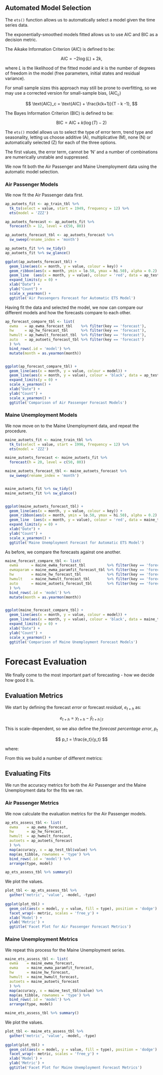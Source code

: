 
## Automated Model Selection

The `ets()` function allows us to automatically select a model given the time
series data.

The exponentially-smoothed models fitted allows us to use AIC and BIC as a
decision metric.

The Aikake Information Criterion (AIC) is defined to be:

$$
\text{AIC} = -2 \log(L) + 2k,
$$

where $L$ is the likelihood of the fitted model and $k$ is the number of
degrees of freedom in the model (free parameters, initial states and residual
variance).

For small sample sizes this approach may still be prone to overfitting, so we
may use a corrected version for small-sample bias, ($\text{AIC}_c$)

$$
\text{AIC}_c = \text{AIC} + \frac{k(k+1)}{T - k -1},
$$

The Bayes Information Criterion (BIC) is defined to be:

$$
\text{BIC} = \text{AIC} + k (\log(T) - 2)
$$

The `ets()` model allows us to select the type of error term, trend type and
seasonality, letting us choose additive (A), multiplicative (M), none (N) or
automatically selected (Z) for each of the three options.

The first values, the error term, cannot be 'N' and a number of combinations
are numerically unstable and suppressed.

We now fit both the Air Passenger and Maine Unemployment data using the
automatic model selection.

### Air Passenger Models

We now fit the Air Passenger data first.

```r
ap_autoets_fit <- ap_train_tbl %>%
  tk_ts(select = value, start = 1949, frequency = 12) %>%
  ets(model = 'ZZZ')

ap_autoets_forecast <- ap_autoets_fit %>%
  forecast(h = 12, level = c(50, 80))

ap_autoets_forecast_tbl <- ap_autoets_forecast %>%
  sw_sweep(rename_index = 'month')

ap_autoets_fit %>% sw_tidy()
ap_autoets_fit %>% sw_glance()

ggplot(ap_autoets_forecast_tbl) +
  geom_line(aes(x = month, y = value, colour = key)) +
  geom_ribbon(aes(x = month, ymin = lo.50, ymax = hi.50), alpha = 0.2) +
  geom_line  (aes(x = month, y = value), colour = 'red', data = ap_test_tbl) +
  expand_limits(y = 0) +
  xlab("Date") +
  ylab("Count") +
  scale_x_yearmon() +
  ggtitle('Air Passengers Forecast for Automatic ETS Model')
```

Having fit the data and selected the model, we now can compare our different
models and how the forecasts compare to each other.

```r
ap_forecast_compare_tbl <- list(
  ewma   = ap_ewma_forecast_tbl    %>% filter(key == 'forecast'),
  hw     = ap_hw_forecast_tbl      %>% filter(key == 'forecast'),
  hwmult = ap_hwmult_forecast_tbl  %>% filter(key == 'forecast'),
  auto   = ap_autoets_forecast_tbl %>% filter(key == 'forecast')
  ) %>%
  bind_rows(.id = 'model') %>%
  mutate(month = as.yearmon(month))


ggplot(ap_forecast_compare_tbl) +
  geom_line(aes(x = month, y = value, colour = model)) +
  geom_line(aes(x = month, y = value), colour = 'black', data = ap_test_tbl) +
  expand_limits(y = 0) +
  scale_x_yearmon() +
  xlab("Date") +
  ylab("Count") +
  scale_x_yearmon() +
  ggtitle('Comparison of Air Passenger Forecast Models')
```


### Maine Unemployment Models

We now move on to the Maine Unemployment data, and repeat the procedure.


```r
maine_autoets_fit <- maine_train_tbl %>%
  tk_ts(select = value, start = 1996, frequency = 12) %>%
  ets(model = 'ZZZ')

maine_autoets_forecast <- maine_autoets_fit %>%
  forecast(h = 20, level = c(50, 80))

maine_autoets_forecast_tbl <- maine_autoets_forecast %>%
  sw_sweep(rename_index = 'month')


maine_autoets_fit %>% sw_tidy()
maine_autoets_fit %>% sw_glance()


ggplot(maine_autoets_forecast_tbl) +
  geom_line(aes(x = month, y = value, colour = key)) +
  geom_ribbon(aes(x = month, ymin = lo.50, ymax = hi.50), alpha = 0.2) +
  geom_line  (aes(x = month, y = value), colour = 'red', data = maine_test_tbl) +
  expand_limits(y = 0) +
  xlab("Date") +
  ylab("Count") +
  scale_x_yearmon() +
  ggtitle('Maine Unemployment Forecast for Automatic ETS Model')
```

As before, we compare the forecasts against one another.

```r
maine_forecast_compare_tbl <- list(
  ewma      = maine_ewma_forecast_tbl          %>% filter(key == 'forecast'),
  ewmaparam = maine_ewma_paramfit_forecast_tbl %>% filter(key == 'forecast'),
  hw        = maine_hw_forecast_tbl            %>% filter(key == 'forecast'),
  hwmult    = maine_hwmult_forecast_tbl        %>% filter(key == 'forecast'),
  auto      = maine_autoets_forecast_tbl       %>% filter(key == 'forecast')
  ) %>%
  bind_rows(.id = 'model') %>%
  mutate(month = as.yearmon(month))


ggplot(maine_forecast_compare_tbl) +
  geom_line(aes(x = month, y = value, colour = model)) +
  geom_line(aes(x = month, y = value), colour = 'black', data = maine_test_tbl) +
  expand_limits(y = 0) +
  xlab("Date") +
  ylab("Count") +
  scale_x_yearmon() +
  ggtitle('Comparison of Maine Unemployment Forecast Models')
```


# Forecast Evaluation

We finally come to the most important part of forecasting - how we decide how
good it is.


## Evaluation Metrics

We start by defining the forecast *error* or forecast *residual*, $e_{t+h}$ as:

$$
e_{t+h} = y_{t+h} - \hat{y}_{t+h \, | \,t}
$$

This is scale-dependent, so we also define the *forecast percentage error*,
$p_t$

$$
p_t = \frac{e_t}{y_t}
$$


where:

\begin{eqnarray*}
y_{t+h} &=& \text{realized value at time } t+h   \\
\hat{y}_{t+h} &=& \text{forecast value at time } t+h
\end{eqnarray*}

From this we build a number of different metrics:

\begin{eqnarray*}
\text{Mean absolute error, MAE}              &=&
    \text{mean}(|e_t|)                                     \\
\text{Root mean square error, RMSE}          &=&
    \sqrt{\text{mean}(e_t^2)}                              \\
\text{Mean absolute percentage error, MAPE}  &=& 
    \text{mean}(|p_t|)                                     \\
\text{Symmetric MAPE}                        &=&
    \frac{200 * |y_t - \hat{y}_t|}{y_t + \hat{y}_t}        \\
\text{Scaled error}, q_j                     &=&
    \frac{e_j}{\frac{1}{T-1} \sum_{t=2}^T |y_t - y_{t-1}|} \\
\text{Mean absolute scaled error, MASE}      &=&
    \text{mean}(|q_j|)
\end{eqnarray*}


## Evaluating Fits

We run the accuracy metrics for both the Air Passenger and the Maine
Unemployment data for the fits we ran.


### Air Passenger Metrics

We now calculate the evaluation metrics for the Air Passenger models.

```r
ap_ets_assess_tbl <- list(
  ewma    = ap_ewma_forecast,
  hw      = ap_hw_forecast,
  hwmult  = ap_hwmult_forecast,
  autoets = ap_autoets_forecast
  ) %>%
  map(accuracy, x = ap_test_tbl$value) %>%
  map(as_tibble, rownames = 'type') %>%
  bind_rows(.id = 'model') %>%
  arrange(type, model)

ap_ets_assess_tbl %>% summary()
```

We plot the values.

```r
plot_tbl <- ap_ets_assess_tbl %>%
  gather('metric', 'value', -model, -type)
  
ggplot(plot_tbl) +
  geom_col(aes(x = model, y = value, fill = type), position = 'dodge') +
  facet_wrap(~ metric, scales = 'free_y') +
  xlab('Model') +
  ylab('Metric') +
  ggtitle('Facet Plot for Air Passenger Forecast Metrics')
```



### Maine Unemployment Metrics

We repeat this process for the Maine Unemployment series.

```r
maine_ets_assess_tbl <- list(
  ewma    = maine_ewma_forecast,
  ewma    = maine_ewma_paramfit_forecast,
  hw      = maine_hw_forecast,
  hwmult  = maine_hwmult_forecast,
  autoets = maine_autoets_forecast
  ) %>%
  map(accuracy, x = maine_test_tbl$value) %>%
  map(as_tibble, rownames = 'type') %>%
  bind_rows(.id = 'model') %>%
  arrange(type, model)

maine_ets_assess_tbl %>% summary()
```

We plot the values.

```r
plot_tbl <- maine_ets_assess_tbl %>%
  gather('metric', 'value', -model, -type)
  
ggplot(plot_tbl) +
  geom_col(aes(x = model, y = value, fill = type), position = 'dodge') +
  facet_wrap(~ metric, scales = 'free_y') +
  xlab('Model') +
  ylab('Metric') +
  ggtitle('Facet Plot for Maine Unemployment Forecast Metrics')
```
